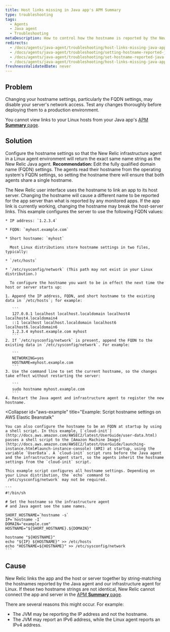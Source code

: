 ```yaml
---
title: Host links missing in Java app's APM Summary
type: troubleshooting
tags:
  - Agents
  - Java agent
  - Troubleshooting
metaDescription: How to control how the hostname is reported by the New Relic Java agent on Linux systems.
redirects:
  - /docs/agents/java-agent/troubleshooting/host-links-missing-java-apps-apm-summary
  - /docs/agents/java-agent/troubleshooting/setting-hostname-reported-java-agent
  - /docs/agents/java-agent/troubleshooting/set-hostname-reported-java-agent
  - /docs/agents/java-agent/troubleshooting/host-links-missing-java-apps-apm-overview
freshnessValidatedDate: never
---
```


## Problem

<Callout variant="caution">
  Changing your hostname settings, particularly the FQDN settings, may disable your server's network access. Test any changes thoroughly before deploying them to a production environment.
</Callout>

You cannot view links to your Linux hosts from your Java app's [APM <DNT>**Summary**</DNT> page](/docs/apm/applications-menu/monitoring/applications-overview-dashboard).

## Solution

Configure the hostname settings so that the New Relic infrastructure agent in a Linux agent environment will return the exact same name string as the New Relic Java agent. <DNT>**Recommendation:**</DNT> Edit the fully qualified domain name (FQDN) settings. The agents read their hostname from the operating system's FQDN settings, so setting the hostname there will ensure that both agents share a single hostname.

<Callout variant="caution">
  The New Relic user interface uses the hostname to link an app to its host server. Changing the hostname will cause a different name to be reported for the app server than what is reported by any monitored apps. If the app link is currently working, changing the hostname may break the host-server links.
</Callout>

<CollapserGroup>
  <Collapser
    id="fqdn-example"
    title="Example: Edit your FQDN settings"
  >
    This example configures the server to use the following FQDN values:

    * IP address: `1.2.3.4`

    * FQDN: `myhost.example.com`

    * Short hostname: `myhost`

      Most Linux distributions store hostname settings in two files, typically:

    * `/etc/hosts`

    * `/etc/sysconfig/network` (This path may not exist in your Linux distribution.)

      To configure the hostname you want to be in effect the next time the host or server starts up:

    1. Append the IP address, FQDN, and short hostname to the existing data in `/etc/hosts`; for example:

       ```
       127.0.0.1 localhost localhost.localdomain localhost4 localhost4.localdomain4
       ::1 localhost localhost.localdomain localhost6 localhost6.localdomain6
       1.2.3.4 myhost.example.com myhost
       ```
    2. If `/etc/sysconfig/network` is present, append the FQDN to the existing data in `/etc/sysconfig/network`. For example:

       ```
       NETWORKING=yes
       HOSTNAME=myhost.example.com
       ```
    3. Use the command line to set the current hostname, so the changes take effect without restarting the server:

       ```
       sudo hostname myhost.example.com
       ```
    4. Restart the Java agent and infrastructure agent to register the new hostname.
  </Collapser>

  <Collapser
    id="aws-example"
    title="Example: Script hostname settings on <DNT>AWS <DNT>Elastic Beanstalk</DNT></DNT>"
  >
    You can also configure the hostname to be an FQDN at startup by using a shell script. In this example, [`cloud-init`](http://docs.aws.amazon.com/AWSEC2/latest/UserGuide/user-data.html) passes a shell script to the [Amazon Machine Image](http://docs.aws.amazon.com/AWSEC2/latest/UserGuide/launching-instance.html#launch-instance-console) (AMI) at startup, using the variable `UserData`. A `cloud-init` script runs before the Java agent and the infrastructure agent start, so the agents inherit the hostname settings from the `cloud-init` script.

    This example script configures all hostname settings. Depending on your Linux distribution, the `echo` command to `/etc/sysconfig/network` may not be required.

    ```
    #!/bin/sh

    # Set the hostname so the infrastructure agent
    # and Java agent see the same names.

    SHORT_HOSTNAME=`hostname -s`
    IP=`hostname -I`
    DOMAIN="example.com"
    HOSTNAME="${SHORT_HOSTNAME}.${DOMAIN}"

    hostname "${HOSTNAME}"
    echo "${IP} ${HOSTNAME}" >> /etc/hosts
    echo "HOSTNAME=${HOSTNAME}" >> /etc/sysconfig/network
    ```
  </Collapser>
</CollapserGroup>

## Cause

New Relic links the app and the host or server together by string-matching the hostnames reported by the Java agent and our infrastructure agent for Linux. If these two hostname strings are not identical, New Relic cannot connect the app and server in the [APM <DNT>**Summary**</DNT> page](/docs/apm/applications-menu/monitoring/applications-overview-dashboard).

There are several reasons this might occur. For example:

* The JVM may be reporting the IP address and not the hostname.
* The JVM may report an IPv6 address, while the Linux agent reports an IPv4 address.
